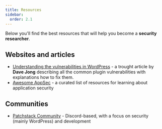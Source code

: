 ```yaml
---
title: Resources
sidebar:
  order: 2.1
---
```


Below you'll find the best resources that will help you become a **security researcher**.

## Websites and articles
- [Understanding the vulnerabilities in WordPress](https://patchstack.com/articles/common-plugin-vulnerabilities-how-to-fix-them/) - a trought article by **Dave Jong** describing all the common plugin vulnerabilities with explanations how to fix them.
- [Awesome AppSec](https://github.com/paragonie/awesome-appsec) - a curated list of resources for learning about application security

## Communities
- [Patchstack Community](https://discord.com/servers/patchstack-alliance-1024691600619745334) - Discord-based, with a focus on security (mainly WordPress) and development